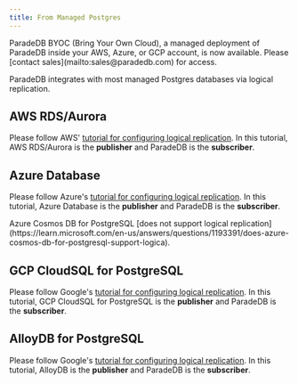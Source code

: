 ```yaml
---
title: From Managed Postgres
---
```


<Note>
  ParadeDB BYOC (Bring Your Own Cloud), a managed deployment of ParadeDB inside
  your AWS, Azure, or GCP account, is now available. Please [contact
  sales](mailto:sales@paradedb.com) for access.
</Note>

ParadeDB integrates with most managed Postgres databases via logical replication.

## AWS RDS/Aurora

Please follow AWS' [tutorial for configuring logical replication](https://aws.amazon.com/blogs/database/using-logical-replication-to-replicate-managed-amazon-rds-for-postgresql-and-amazon-aurora-to-self-managed-postgresql/).
In this tutorial, AWS RDS/Aurora is the **publisher** and ParadeDB is the **subscriber**.

## Azure Database

Please follow Azure's [tutorial for configuring logical replication](https://learn.microsoft.com/en-us/azure/postgresql/flexible-server/concepts-logical).
In this tutorial, Azure Database is the **publisher** and ParadeDB is the **subscriber**.

<Note>
  Azure Cosmos DB for PostgreSQL [does not support logical
  replication](https://learn.microsoft.com/en-us/answers/questions/1193391/does-azure-cosmos-db-for-postgresql-support-logica).
</Note>

## GCP CloudSQL for PostgreSQL

Please follow Google's [tutorial for configuring logical replication](https://cloud.google.com/sql/docs/postgres/replication/configure-logical-replication#set-up-native-postgresql-logical-replication).
In this tutorial, GCP CloudSQL for PostgreSQL is the **publisher** and ParadeDB is the **subscriber**.

## AlloyDB for PostgreSQL

Please follow Google's [tutorial for configuring logical replication](https://cloud.google.com/alloydb/docs/omni/replicate-data-omni-other-db).
In this tutorial, AlloyDB is the **publisher** and ParadeDB is the **subscriber**.
